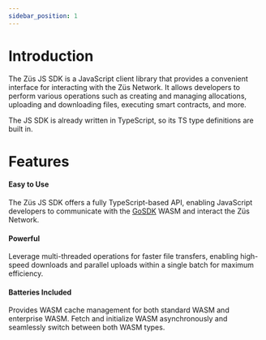 ```yaml
---
sidebar_position: 1
---
```


# Introduction

The Züs JS SDK is a JavaScript client library that provides a convenient interface for interacting with the Züs Network. It allows developers to perform various operations such as creating and managing allocations, uploading and downloading files, executing smart contracts, and more.

The JS SDK is already written in TypeScript, so its TS type definitions are built in.

# Features

#### Easy to Use

The Züs JS SDK offers a fully TypeScript-based API, enabling JavaScript developers to communicate with the [GoSDK](https://github.com/0chain/gosdk) WASM and interact the Züs Network.

#### Powerful

Leverage multi-threaded operations for faster file transfers, enabling high-speed downloads and parallel uploads within a single batch for maximum efficiency.

#### Batteries Included

Provides WASM cache management for both standard WASM and enterprise WASM. Fetch and initialize WASM asynchronously and seamlessly switch between both WASM types.
